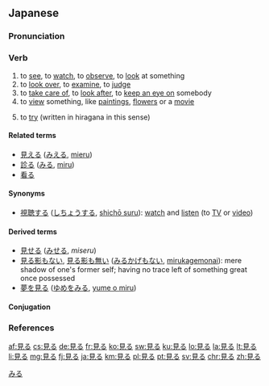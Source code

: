 ==Japanese==
{{ja-kanjitab|み|o1=る|yomi=kun}}

===Pronunciation===
{{ja-pron|みる|acc=a|yomi=kun|acc_ref=NHK}}

===Verb===
{{ja-verb|type=2|みる|tr=trans}}

# to [[see]], to [[watch]], to [[observe]], to [[look]] at something
# to [[look over]], to [[examine]], to [[judge]]
# to [[take care of]], to [[look after]], to [[keep an eye on]] somebody
# to [[view]] something, like [[painting]]s, [[flower]]s or a [[movie]]
# {{label|ja|usually after the [[w:Japanese verb conjugation#te form|''te'' form]] of a verb}} to [[try]] (written in hiragana in this sense)
#: {{ja-usex|納豆を食べて'''みません'''か。|^なっとう を たべて'''みません''' か。|Why not '''try''' [to eat] natto?}}

====Related terms====
* [[見える]] ([[みえる]], [[mieru]])
* [[診る]] ([[みる]], [[miru]])
* [[看る]]

====Synonyms====
* [[視聴する]] ([[しちょうする]], [[shichō suru]]): [[watch]] and [[listen]] (to [[TV]] or [[video]])

====Derived terms====
* [[見せる]] ([[みせる]], ''miseru'')
* [[見る影もない]], [[見る影も無い]] ([[みるかげもない]], [[mirukagemonai]]): mere shadow of one's former self; having no trace left of something great once possessed
* [[夢を見る]] ([[ゆめをみる]], [[yume o miru]])

====Conjugation====
{{ja-ichi|み}}

===References===
<references />

[[Category:1000 Japanese basic words|みる]]

[[af:見る]]
[[cs:見る]]
[[de:見る]]
[[fr:見る]]
[[ko:見る]]
[[sw:見る]]
[[ku:見る]]
[[lo:見る]]
[[la:見る]]
[[lt:見る]]
[[li:見る]]
[[mg:見る]]
[[fj:見る]]
[[ja:見る]]
[[km:見る]]
[[pl:見る]]
[[pt:見る]]
[[sv:見る]]
[[chr:見る]]
[[zh:見る]]